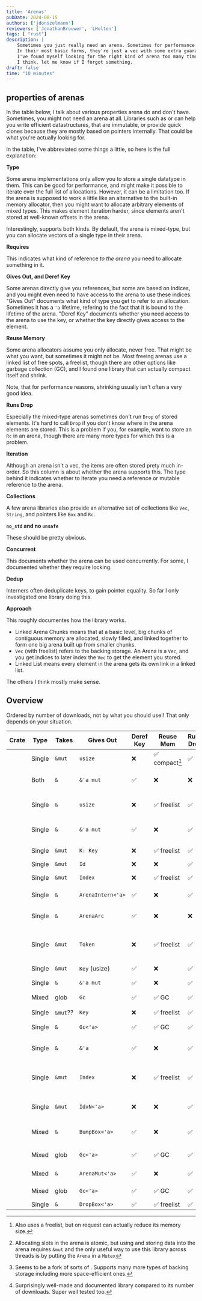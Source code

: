 ```yaml
---
title: 'Arenas'
pubDate: 2024-08-15
authors: ['jdonszelmann']
reviewers: ['JonathanBrouwer', 'LHolten']
tags: [ "rust"]
description: |
    Sometimes you just really need an arena. Sometimes for performance reasons, other times for lifetime-related reasons.
    In their most basic forms, they're just a vec with some extra guarantees. However, it's those extra guarantees that matter.
    I've found myself looking for the right kind of arena too many times, so here's an overview of literally everything there is. 
    I think, let me know if I forgot something.
draft: false
time: "10 minutes"
---
```



## properties of arenas

In the table below, I talk about various properties arena do and don't have. 
Sometimes, you might not need an arena at all.
Libraries such as <Crate name="elsa" /> or <Crate name="rpds" /> can help you write efficient datastructures, 
that are immutable, or provide quick clones because they are mostly based on pointers internally.
That could be what you're actually looking for.

In the table, I've abbreviated some things a little, so here is the full explanation:

**Type**

Some arena implementations only allow you to store a single datatype in them.
This can be good for performance, and might make it possible to iterate over the full list of allocations.
However, it can be a limitation too.
If the arena is supposed to work a little like an alternative to the built-in memory allocator, 
then you might want to allocate arbitrary elements of mixed types.
This makes element iteration harder, since elements aren't stored at well-known offsets in the arena.

Interestingly, <Crate name="bumpalo" /> supports both kinds. 
By default, the arena is mixed-type, but you can allocate vectors of a single type in their arena.

**Requires**

This indicates what kind of reference *to the arena* you need to allocate something in it.

**Gives Out, and Deref Key**

Some arenas directly give you references,
but some are based on indices, 
and you might even need to have access to the arena to use these indices.
"Gives Out" documents what kind of type you get to refer to an allocation. 
Sometimes it has a `'a` lifetime, refering to the fact that it is bound to the lifetime of the arena.
"Deref Key" documents whether you need access to the arena to use the key, 
or whether the key directly gives access to the element.

**Reuse Memory**

Some arena allocators assume you only allocate, never free.
That might be what you want, but sometimes it might not be.
Most freeing arenas use a linked list of free spots, a freelist,
though there are other options like garbage collection (GC),
and I found one library that can actually compact itself and shrink.

Note, that for performance reasons, shrinking usually isn't often a very good idea.

**Runs Drop**

Especially the mixed-type arenas sometimes don't run `Drop` of stored elements.
It's hard to call `Drop` if you don't know where in the arena elements are stored.
This is a problem if you, for example, want to store an `Rc` in an arena, 
though there are many more types for which this is a problem.

**Iteration**

Although an arena isn't a vec, the items are often stored prety much in-order.
So this column is about whether the arena supports this.
The type behind it indicates whether to iterate you need a reference or mutable reference to the arena.

**Collections**

A few arena libraries also provide an alternative set of collections like `Vec`, `String`, and pointers like `Box` and `Rc`.

**`no_std` and no `unsafe`**

These should be pretty obvious.

**Concurrent**

This documents whether the arena can be used concurrently. 
For some, I documented whether they require locking.

**Dedup**

Interners often deduplicate keys, to gain pointer equality.
So far I only investigated one library doing this.

**Approach**

This roughly documentes how the library works.

* Linked Arena Chunks means that at a basic level, 
  big chunks of contiguous memory are allocated, 
  slowly filled, and linked together to form one big arena built up from smaller chunks.
* `Vec` (with freelist) refers to the backing storage. 
  An Arena is a `Vec`, and you get indices to later index the `Vec` to get the element you stored.
* Linked List means every element in the arena gets its own link in a linked list.

The others I think mostly make sense.

## Overview

Ordered by number of downloads, not by what you should use!! That only depends on your situation.

<ArenaTable>

| Crate                                           | Type   | Takes    | Gives Out         | Deref Key |Reuse Mem      | Runs Drop | Iteration | Collections  | `no_std` | no `unsafe` | concurrent     | dedup |   Approach                                                                                      | Downloads | Last Update | Version |
| -----------------------------------------       | ------ | -------- | ----------------- | --------- |-------------- | --------- | --------- | ------------ | -------- | ----------- | -------------- | ----- | ----------------------------------------------------------------------------------------------- | --------- | ----------- | ------- |
| <Crate name="slab" large />                     | Single | `&mut`   | `usize`           | ❌        |✅ compact[^2] | ✅        | ✅ `&`    | ❌           | ✅       | ✅          | ❌             | ❌    | `Vec` with Freelist                                                                             |           |             |         |
| <Crate name="bumpalo" large />                  | Both   | `&`      | `&'a mut`         | ✅        |❌             | ❌        | ❌        | ✅           | ✅       | ❌          | ❌             | ❌    | Linked Arena Chunks                                                                             |           |             |         |
| <Crate name="sharded-slab" large />             | Single | `&`      | `usize`           | ❌        |✅ freelist    | ✅        | ✅ `&`    | ❌           | ❌       | ❌          | ✅             | ❌    | [Linked Arena Chunks](https://docs.rs/sharded-slab/0.1.7/sharded_slab/implementation/index.html)|           |             |         |
| <Crate name="typed-arena" large />              | Single | `&`      | `&'a mut`         | ✅        |❌             | ✅        | ✅ `&mut` | ❌           | ❌       | ❌          | ❌             | ❌    | Linked Arena Chunks                                                                             |           |             |         |
| <Crate name="slotmap" large />                  | Single | `&mut`   | `K: Key`          | ❌        |✅ freelist    | ✅        | ✅ `&`    | ❌           | ✅       | ❌          | ❌             | ❌    | `Vec` with Freelist                                                                             |           |             |         |
| <Crate name="id-arena" large />                 | Single | `&mut`   | `Id`              | ❌        |❌             | ✅        | ✅ `&`    | ❌           | ✅       | ✅          | ✅             | ❌    | `Vec`                                                                                           |           |             |         |
| <Crate name="generational-arena" large />       | Single | `&mut`   | `Index`           | ❌        |✅ freelist    | ✅        | ✅ `&`    | ❌           | ✅       | ✅          | ❌             | ❌    | `Vec` with Freelist                                                                             |           |             |         |
| <Crate name="internment" large />               | Single | `&`      | `ArenaIntern<'a>` | ✅        |❌             | ✅        | ❌        | ❌           | ❌       | ❌          | 🔒             | ✅    | Hashset of Boxes                                                                                |           |             |         |
| <Crate name="concurrent_arena" large />         | Single | `&`      | `ArenaArc`        | ✅        |❌             | ❌        | ❌        | ❌           | ❌       | ❌          | ✅ alloc may 🔒| ❌    | Reference Counted Buckets                                                                       |           |             |         |
| <Crate name="atree" large />                    | Single | `&mut`   | `Token`           | ❌        |✅ freelist    | ✅        | ✅ `&`    | ❌           | ❌       | ✅          | ❌             | ❌    | `Vec`-Backed Linked Tree                                                                        |           |             |         |
| <Crate name="multi-stash" large />              | Single | `&mut`   | `Key` (usize)     | ✅        |❌             | ✅        | ✅ `&`    | ❌           | ✅       | ❌          | ❌             | ❌    | Indexed `Vec`                                                                                   |           |             |         |
| <Crate name="colosseum" large />                | Single | `&`      | `&'a mut`         | ✅        |❌             | ✅        | ❌        | ❌           | ❌       | ❌          | 🔒             | ❌    | `Mutex`ed <Crate name="typed-arena" />                                                          |           |             |         |
| <Crate name="gc" large />                       | Mixed  | glob     | `Gc`              | ✅        |✅ GC          | ✅        | ❌        | ❌           | ❌       | ❌          | ❌             | ❌    | [Garbage Collector](https://manishearth.github.io/blog/2015/09/01/designing-a-gc-in-rust/)      |           |             |         |
| <Crate name="atomic_arena" large />             | Single | `&mut`?? | `Key`             | ❌        |✅ freelist    | ✅        | ✅ `&`    | ❌           | ❌       | ❌          | 🔒             | ❌    | `Vec`[^1]                                                                                       |           |             |         |
| <Crate name="gc-arena" large />                 | Single | `&`      | `Gc<'a>`          | ✅        |✅ GC          | ✅        | ❌        | ❌           | ✅       | ❌          | ❌             | ❌    | [Garbage Collector](https://kyju.org/blog/rust-safe-garbage-collection/)                        |           |             |         |
| <Crate name="typed-arena-nomut" large />        | Single | `&`      | `&'a`             | ✅        |❌             | ✅        | ✅ `&`    | ❌           | ❌       | ❌          | ❌             | ❌    | Linked Arena Chunks                                                                             |           |             |         |
| <Crate name="typed-generational-arena" large /> | Single | `&mut`   | `Index`           | ❌        |✅ freelist    | ✅        | ✅ `&`    | ❌           | ✅       | ✅          | ❌             | ❌    | Various backings with Freelist[^3]                                                              |           |             |         |
| <Crate name="compact_arena" large />            | Single | `&mut`   | `IdxN<'a>`        | ❌        |❌             | ✅        | ❌        | ❌           | ✅       | ❌          | ❌             | ❌    | `Vec` with "branded" indices                                                                    |           |             |         |
| <Crate name="bump_scope" large />               | Mixed  | `&`      | `BumpBox<'a>`     | ✅        |❌             | ✅        | ❌        | ✅           | ✅       | ❌          | ❌             | ❌    | Linked Arena Chunks[^4]                                                                         |           |             |         |
| <Crate name="shredder" large />                 | Mixed  | glob     | `Gc<'a>`          | ✅        |✅ GC          | ✅        | ❌        | ❌           | ❌       | ❌          | 🔒 (spinlock)  | ❌    | Single Global GC                                                                                |           |             |         |
| <Crate name="erased-type-arena" large />        | Mixed  | `&`      | `ArenaMut<'a>`    | ✅        |❌             | ✅        | ❌        | ❌           | ❌       | ❌          | ❌             | ❌    | Linked List                                                                                     |           |             |         |
| <Crate name="elise" large />                    | Mixed  | glob     | `Gc<'a>`          | ✅        |✅ GC          | ✅        | ❌        | ❌           | ❌       | ❌          | 🔒             | ❌    | Single Global GC                                                                                |           |             |         |
| <Crate name="drop-arena" large />               | Single | `&`      | `DropBox<'a>`     | ✅        |✅ freelist    | ✅        | ❌        | ❌           | ❌       | ❌          | ❌             | ❌    | <Crate name="typed-arena"/>+ free list                                                          |           |             |         |


</ArenaTable>

[^1]: Allocating slots in the arena is atomic, but using and storing data into the arena requires `&mut` and the only useful way to use this library across threads is by putting the `Arena` in a `Mutex`
[^2]: Also uses a freelist, but on request can actually reduce its memory size.
[^3]: Seems to be a fork of sorts of <Crate name="generational-arena" />. Supports many more types of backing storage including more space-efficient ones.
[^4]: Surprisingly well-made and documented library compared to its number of downloads. Super well tested too.
